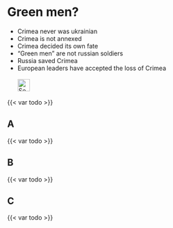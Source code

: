 # Green men? {#sec-denial-crimea}

::: {.callout-caution title="Myth"}
- Crimea never was ukrainian
- Crimea is not annexed
- Crimea decided its own fate
- "Green men" are not russian soldiers
- Russia saved Crimea
- European leaders have accepted the loss of Crimea
[<br></br>![Search for topic in EUvsDisinfo](../all_common_img/EUvsDisinfo_400x240.jpg){height=2em}](https://euvsdisinfo.eu/disinformation-cases/?text=crimea&date=01.01.2014%20-%2001.01.2018&sort=relevance)
:::

::: {.callout-tip title="Truth"}
{{< var todo >}}
:::


## A

{{< var todo >}}

## B

{{< var todo >}}

## C

{{< var todo >}}



